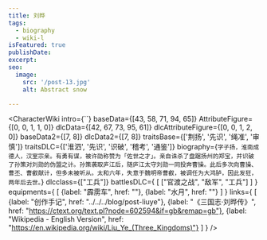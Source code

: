 ```yaml
---
title: 刘晔
tags:
  - biography
  - wiki-l
isFeatured: true
publishDate:
excerpt:
seo:
  image:
    src: '/post-13.jpg'
    alt: Abstract snow

---
```



<CharacterWiki
  intro={``}
  baseData={[43, 58, 71, 94, 65]}
  AttributeFigure={[0, 0, 1, 1, 0]}
  dlcData={[42, 67, 73, 95, 61]}
  dlcAttributeFigure={[0, 0, 1, 2, 0]}
  baseData2={[7, 8]}
  dlcData2={[7, 8]}
  traitsBase={['荆扬', '先识', '绳准', '审慎']}
  traitsDLC={['淮泗', '先识', '识破', '稽考', '通鉴']}
  biography={`字子扬，淮南成德人，汉室宗亲。有勇有谋，被许劭称赞为「佐世之才」。亲自诛杀了盘踞扬州的郑宝，并识破了孙策对刘勋的伪盟之计。孙策袭取庐江后，随庐江太守刘勋一同投奔曹操。此后多次向曹操、曹丕、曹叡献计，但多未被听从。太和六年，失意于魏明帝曹叡，被调任为大鸿胪，因此发狂，两年后去世。`}
  dlcclass={["工兵"]}
  battlesDLC={
    [
      ["官渡之战", "敌军", "工兵"]
    ]
  }
  equipments={
    [
      {label: "霹雳车", href: ""},
      {label: "水月", href: ""}
    ]
  }
  links={
    [
      {label: "创作手记", href: "../../../blog/post-liuye"},
      {label: "《三国志·刘晔传》", href: "https://ctext.org/text.pl?node=602594&if=gb&remap=gb"},
      {label: "Wikipedia - English Version", href: "https://en.wikipedia.org/wiki/Liu_Ye_(Three_Kingdoms)"}
    ]
  }
/>